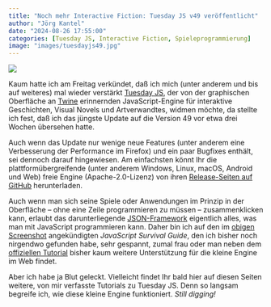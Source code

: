 ```yaml
---
title: "Noch mehr Interactive Fiction: Tuesday JS v49 veröffentlicht"
author: "Jörg Kantel"
date: "2024-08-26 17:55:00"
categories: [Tuesday JS, Interactive Fiction, Spieleprogrammierung]
image: "images/tuesdayjs49.jpg"
---
```


[![](images/tuesdayjs49-b.jpg)](https://www.flickr.com/photos/schockwellenreiter/53949593968/)

Kaum hatte ich am Freitag verkündet, daß ich mich (unter anderem und bis auf weiteres) mal wieder verstärkt [Tuesday&nbsp;JS](http://cognitiones.kantel-chaos-team.de/multimedia/spieleprogrammierung/tuesdayjs.html), der von der graphischen Oberfläche an [Twine](http://cognitiones.kantel-chaos-team.de/multimedia/spieleprogrammierung/twine2.html) erinnernden JavaScript-Engine für interaktive Geschichten, Visual Novels und Artverwandtes, widmen möchte, da stellte ich fest, daß ich das jüngste Update auf die Version&nbsp;49 vor etwa drei Wochen übersehen hatte.

Auch wenn das Update nur wenige neue Features (unter anderem eine Verbesserung der Performance im Firefox) und ein paar Bugfixes enthält, sei dennoch darauf hingewiesen. Am einfachsten könnt Ihr die plattformübergreifende (unter anderem Windows, Linux, macOS, Android und Web) freie Engine (Apache-2.0-Lizenz) von ihren [Release-Seiten auf GitHub](https://github.com/Kirilllive/tuesday-js/releases) herunterladen.

Auch wenn man sich seine Spiele oder Anwendungen im Prinzip in der Oberfläche  -- ohne eine Zeile programmieren zu müssen -- zusammenklicken kann, erlaubt das darunterliegende [JSON-Framework](https://kirilllive.github.io/tuesday-js/doc_runetime.html) eigentlich alles, was man mit JavaScript programmieren kann. Daher bin ich auf den im [obigen Screenshot](https://www.flickr.com/photos/schockwellenreiter/53949593968/) angekündigten *JavaScript Survival Guide*, den ich bisher noch nirgendwo gefunden habe, sehr gespannt, zumal frau oder man neben dem [offiziellen Tutorial](https://kirilllive.github.io/tuesday-js/doc_editor.html) bisher kaum weitere Unterstützung für die kleine Engine im Web findet.

Aber ich habe ja Blut geleckt. Vielleicht findet Ihr bald hier auf diesen Seiten weitere, von mir verfasste Tutorials zu Tuesday&nbsp;JS. Denn so langsam begreife ich, wie diese kleine Engine funktioniert. *Still digging!*